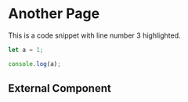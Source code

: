 # Another Page

This is a code snippet with line number 3 highlighted.

```js filename="demo.js" {3}
let a = 1;

console.log(a);
```

## External Component


<Counters />
